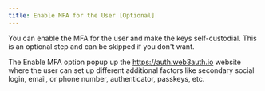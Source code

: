 ```yaml
---
title: Enable MFA for the User [Optional]
---
```


You can enable the MFA for the user and make the keys self-custodial. This is an optional step and
can be skipped if you don't want.

The Enable MFA option popup up the https://auth.web3auth.io website where the user can set up
different additional factors like secondary social login, email, or phone number, authenticator,
passkeys, etc.
